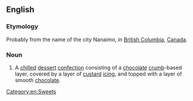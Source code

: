 ==English==

===Etymology===
Probably from the name of the city Nanaimo, in [[British Columbia]], [[Canada]].

===Noun===
{{wikipedia}}
{{en-noun}}

# {{label|en|chiefly|Canada}} A [[chilled]] [[dessert]] [[confection]] consisting of a [[chocolate]] [[crumb]]-based layer, covered by a layer of [[custard]] [[icing]], and topped with a layer of smooth [[chocolate]].
[[Category:en:Sweets]]